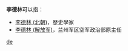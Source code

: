 '''李德林'''可以指：
* [[李德林_(北朝)|李德林 (北朝)]]，歷史學家
* [[李德林_(解放军)|李德林 (解放军)]]，兰州军区空军政治部原主任

{{disambig}}

[[Category:三字李姓人名消歧义|de]]